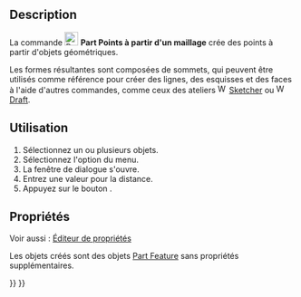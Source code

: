 <languages/>

{{Docnav/fr
|[[Part_ShapeFromMesh/fr|Forme à partir d'un maillage]]
|[[Part_MakeSolid/fr|Convertir en solide]]
|[[Part_Workbench/fr|Atelier Part]]
|IconL=Part_ShapeFromMesh.svg
|IconR=Part_MakeSolid.svg
|IconC=Workbench_Part.svg
}}

{{GuiCommand/fr
|Name=Part PointsFromMesh‎
|Name/fr=Part Points à partir d'un maillage
|MenuLocation=Part → Créer des points à partir d'un maillage
|Workbenches=[[Part_Workbench/fr|Part]]
|Version=0.19
|SeeAlso=[[Part_ShapeFromMesh/fr|Part Forme à partir du maillage]], [[Part_MakeSolid/fr|Part Convertir en solide]], [[Part_RefineShape/fr|Part Affiner la forme]]
}}

==Description==

La commande [[Image:Part_PointsFromMesh.svg|24px]] '''Part Points à partir d'un maillage''' crée des points à partir d'objets géométriques.

Les formes résultantes sont composées de sommets, qui peuvent être utilisés comme référence pour créer des lignes, des esquisses et des faces à l'aide d'autres commandes, comme ceux des ateliers [[Image:Workbench_Sketcher.svg|16px]] [[Sketcher_Workbench/fr|Sketcher]] ou [[Image:Workbench_Draft.svg|16px]] [[Draft_Workbench/fr|Draft]].

<span id="Usage"></span>
==Utilisation==

# Sélectionnez un ou plusieurs objets.
# Sélectionnez l'option {{MenuCommand|Part → [[Image:Part_PointsFromMesh.svg|16px]] Créer des points à partir d'un maillage}} du menu.
# La fenêtre de dialogue {{MenuCommand|Distance entre les points}} s'ouvre.
# Entrez une valeur pour la distance.
# Appuyez sur le bouton {{Button|OK}}.

<span id="Properties"></span>
==Propriétés==

Voir aussi : [[Property_editor/fr|Éditeur de propriétés]]

Les objets créés sont des objets [[Part_Feature/fr|Part Feature]] sans propriétés supplémentaires.


{{Docnav/fr
|[[Part_ShapeFromMesh/fr|Forme à partir d'un maillage]]
|[[Part_MakeSolid/fr|Convertir en solide]]
|[[Part_Workbench/fr|Atelier Part]]
|IconL=Part_ShapeFromMesh.svg
|IconR=Part_MakeSolid.svg
|IconC=Workbench_Part.svg
}}

{{Part_Tools_navi{{#translation:}}}}
{{Userdocnavi{{#translation:}}}}